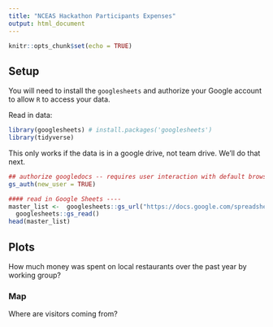 ```yaml
---
title: "NCEAS Hackathon Participants Expenses"
output: html_document
---
```


```r
knitr::opts_chunk$set(echo = TRUE)
```

## Setup

You will need to install the `googlesheets` and authorize your Google account to allow `R` to access your data. 


Read in data:

```r
library(googlesheets) # install.packages('googlesheets')
library(tidyverse)

```

This only works if the data is in a google drive, not team drive. We'll do that next.

```r
## authorize googledocs -- requires user interaction with default browser
gs_auth(new_user = TRUE) 

#### read in Google Sheets ----
master_list <-  googlesheets::gs_url("https://docs.google.com/spreadsheets/d/1FZJUZLIvcEfg3Wx4MO4ilCs5zi1A08qui4cJyPs1nbk/edit#gid=0") %>% 
  googlesheets::gs_read()   
head(master_list)
```



## Plots

How much money was spent on local restaurants over the past year by working group?





### Map

Where are visitors coming from?




